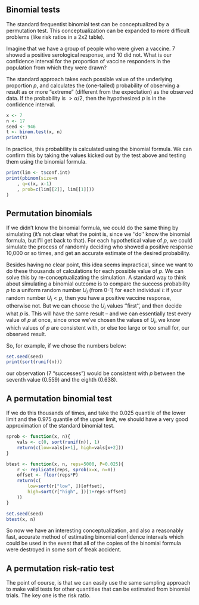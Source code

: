 ## Binomial tests 

The standard frequentist binomial test can be conceptualized by a permutation test. This conceptualization can be expanded to more difficult problems (like risk ratios in a 2x2 table).

Imagine that we have a group of people who were given a vaccine. 7 showed a positive serological response, and 10 did not. What is our confidence interval for the proportion of vaccine responders in the population from which they were drawn?

The standard approach takes each possible value of the underlying proportion $p$, and calculates the (one-tailed) probability of observing a result as or more "extreme" (different from the expectation) as the observed data. If the probability is $> \alpha/2$, then the hypothesized $p$ is in the confidence interval.

```r
x <- 7
n <- 17
seed <- 946
t <- binom.test(x, n)
print(t)
```

In practice, this probability is calculated using the binomial formula. We can confirm this by taking the values kicked out by the test above and testing them using the binomial formula.


```r
print(lim <- t$conf.int)
print(pbinom(size=n
	, q=c(x, x-1) 
	, prob=c(lim[[2]], lim[[1]]))
)
```

## Permutation binomials 

If we didn't know the binomial formula, we could do the same thing by simulating (it's not clear what the point is, since we ''do'' know the binomial formula, but I'll get back to that). For each hypothetical value of $p$, we could simulate the process of randomly deciding who showed a positive response 10,000 or so times, and get an accurate estimate of the desired probability. 

Besides having no clear point, this idea seems impractical, since we want to do these thousands of calculations for each possible value of $p$.  We can solve this by re-conceptualizating the simulation. A standard way to think about simulating a binomial outcome is to compare the success probability $p$ to a uniform random number $U_i$ (from 0-1) for each individual $i$: if your random number $U_i < p$, then you have a positive vaccine response, otherwise not. But we can choose the $U_i$ values ''first'', and then decide what $p$ is. This will have the same result -- and we can essentially test every value of $p$ at once, since once we've chosen the values of $U_i$, we know which values of $p$ are consistent with, or else too large or too small for, our observed result.

So, for example, if we chose the numbers below:


```r
set.seed(seed)
print(sort(runif(n)))
```

our observation (7 "successes") would be consistent with $p$ between the seventh value (0.559) and the eighth (0.638). 

## A permutation binomial test 

If we do this thousands of times, and take the 0.025 quantile of the lower limit and the 0.975 quantile of the upper limit, we should have a very good approximation of the standard binomial test.

```r
sprob <- function(x, n){
	vals <- c(0, sort(runif(n)), 1)
	return(c(low=vals[x+1], high=vals[x+2]))
}

btest <- function(x, n, reps=5000, P=0.025){
	r <- replicate(reps, sprob(x=x, n=n))
	offset <- floor(reps*P)
	return(c(
		low=sort(r["low", ])[offset],
		high=sort(r["high", ])[1+reps-offset]
	))
}
```


```r
set.seed(seed)
btest(x, n)
```

So now we have an interesting conceptualization, and also a reasonably fast, accurate method of estimating binomial confidence intervals which could be used in the event that all of the copies of the binomial formula were destroyed in some sort of freak accident.

## A permutation risk-ratio test 

The point of course, is that we can easily use the same sampling approach to make valid tests for other quantities that can be estimated from binomial trials. The key one is the risk ratio.

